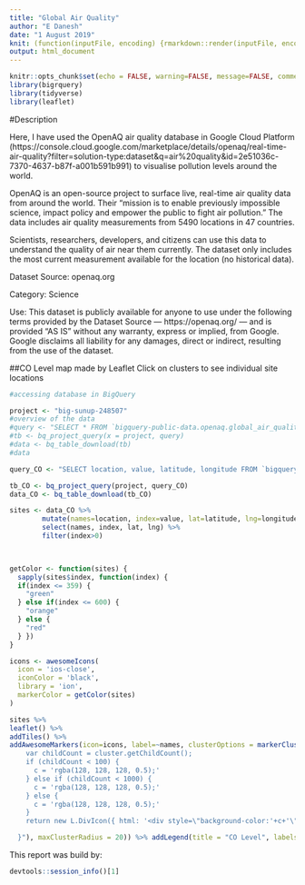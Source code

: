 ```yaml
---
title: "Global Air Quality"
author: "E Danesh"
date: "1 August 2019"
knit: (function(inputFile, encoding) {rmarkdown::render(inputFile, encoding = encoding, output_file ='index.html')})
output: html_document
---
```


```r
knitr::opts_chunk$set(echo = FALSE, warning=FALSE, message=FALSE, comment=FALSE)
library(bigrquery)
library(tidyverse)
library(leaflet)
```

#Description 

Here, I have used the OpenAQ air quality database in Google Cloud Platform (https://console.cloud.google.com/marketplace/details/openaq/real-time-air-quality?filter=solution-type:dataset&q=air%20quality&id=2e51036c-7370-4637-b87f-a001b591b991) to visualise pollution levels around the world. 

OpenAQ is an open-source project to surface live, real-time air quality data from around the world. Their “mission is to enable previously impossible science, impact policy and empower the public to fight air pollution.” The data includes air quality measurements from 5490 locations in 47 countries.

Scientists, researchers, developers, and citizens can use this data to understand the quality of air near them currently. The dataset only includes the most current measurement available for the location (no historical data). 

Dataset Source: openaq.org

Category: Science

Use: This dataset is publicly available for anyone to use under the following terms provided by the Dataset Source — https://openaq.org/ — and is provided "AS IS" without any warranty, express or implied, from Google. Google disclaims all liability for any damages, direct or indirect, resulting from the use of the dataset. 

##CO Level map made by Leaflet
Click on clusters to see individual site locations

```r
#accessing database in BigQuery

project <- "big-sunup-248507"
#overview of the data
#query <- "SELECT * FROM `bigquery-public-data.openaq.global_air_quality` LIMIT 10"
#tb <- bq_project_query(x = project, query)
#data <- bq_table_download(tb)
#data

query_CO <- "SELECT location, value, latitude, longitude FROM `bigquery-public-data.openaq.global_air_quality` WHERE pollutant like 'co'"

tb_CO <- bq_project_query(project, query_CO)
data_CO <- bq_table_download(tb_CO)
```

```r

sites <- data_CO %>% 
        mutate(names=location, index=value, lat=latitude, lng=longitude) %>% 
        select(names, index, lat, lng) %>% 
        filter(index>0)

        

getColor <- function(sites) {
  sapply(sites$index, function(index) {
  if(index <= 359) {
    "green"
  } else if(index <= 600) {
    "orange"
  } else {
    "red"
  } })
}

icons <- awesomeIcons(
  icon = 'ios-close',
  iconColor = 'black',
  library = 'ion',
  markerColor = getColor(sites)
)
```

```r

sites %>% 
leaflet() %>% 
addTiles() %>% 
addAwesomeMarkers(icon=icons, label=~names, clusterOptions = markerClusterOptions(iconCreateFunction=JS("function (cluster) {    
    var childCount = cluster.getChildCount();  
    if (childCount < 100) {  
      c = 'rgba(128, 128, 128, 0.5);'
    } else if (childCount < 1000) {  
      c = 'rgba(128, 128, 128, 0.5);'  
    } else { 
      c = 'rgba(128, 128, 128, 0.5);'  
    }    
    return new L.DivIcon({ html: '<div style=\"background-color:'+c+'\"><span>' + childCount + '</span></div>', className: 'marker-cluster', iconSize: new L.Point(40, 40) });

  }"), maxClusterRadius = 20)) %>% addLegend(title = "CO Level", labels = c("High (>1000 ug/m3)", "Medium (500-1000 ug/m3)", "Low (<500 ug/m3)"), colors = c("red", "orange", "green"))
```

This report was build by:
```r
devtools::session_info()[1]
```